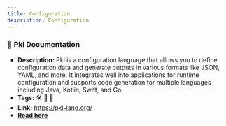 ```yaml
---
title: Configuration
description: Configuration
---
```


### 📄 **Pkl Documentation**
- **Description:** Pkl is a configuration language that allows you to define configuration data and generate outputs in various formats like JSON, YAML, and more. It integrates well into applications for runtime configuration and supports code generation for multiple languages including Java, Kotlin, Swift, and Go.
- **Tags:** 🛠️ 📄 🚀
- **Link:** https://pkl-lang.org/
- [**Read here**](https://pkl-lang.org/)